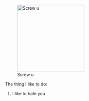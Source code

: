 [[File:075474815dcf745d48557d131cdfc94f.jpg|thumb|220px|right|Screw u]]

The thing I like to do:
# I like to hate you